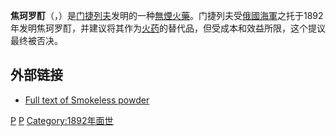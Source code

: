 {{Unreferenced|date=2014年7月}}
'''焦珂罗酊'''（{{lang-en|Pyrocollodion}}，{{lang-ru|Пироколлодийный порох}}）是[[德米特里·伊万诺维奇·门捷列夫|门捷列夫]]发明的一种[[無煙火藥|無煙火藥]]。门捷列夫受[[俄羅斯帝國海軍|俄國海軍]]之托于1892年发明焦珂罗酊，并建议将其作为[[火药|火药]]的替代品，但受成本和效益所限，这个提议最终被否决。

==外部链接==
* [http://www.archive.org/stream/smokelesspowdern00bernrich/smokelesspowdern00bernrich_djvu.txt Full text of Smokeless powder]

[[Category:炸藥|P]]
[[Category:俄羅斯發明|P]]
[[Category:1892年面世|Category:1892年面世]]